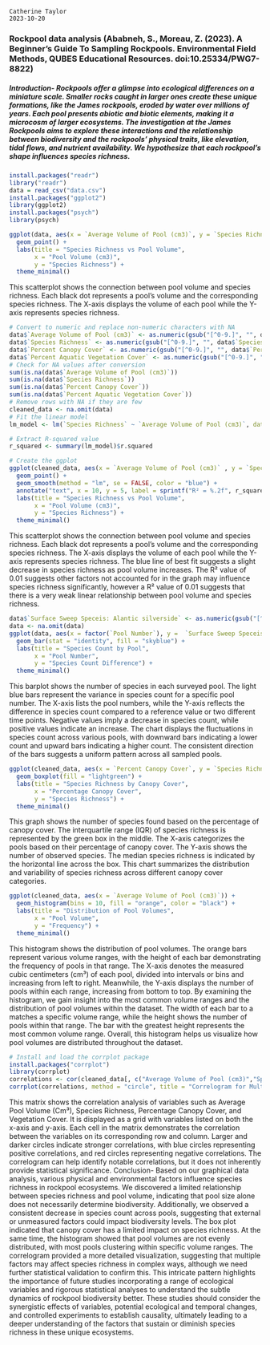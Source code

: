 ```
Catherine Taylor
2023-10-20

```
### Rockpool data analysis (Ababneh, S., Moreau, Z. (2023). A Beginner’s Guide To Sampling Rockpools. Environmental Field Methods, QUBES Educational Resources. doi:10.25334/PWG7-8822)

##### Introduction- Rockpools offer a glimpse into ecological differences on a miniature scale. Smaller rocks caught in larger ones create these unique formations, like the James rockpools, eroded by water over millions of years. Each pool presents abiotic and biotic elements, making it a microcosm of larger ecosystems. The investigation at the James Rockpools aims to explore these interactions and the relationship between biodiversity and the rockpools’ physical traits, like elevation, tidal flows, and nutrient availability. We hypothesize that each rockpool’s shape influences species richness.

```R
install.packages("readr")
library("readr")
data = read_csv("data.csv")
install.packages("ggplot2")
library(ggplot2)
install.packages("psych")
library(psych)
```
```R
ggplot(data, aes(x = `Average Volume of Pool (cm3)`, y = `Species Richness`)) +
  geom_point() +
  labs(title = "Species Richness vs Pool Volume",
       x = "Pool Volume (cm3)",
       y = "Species Richness") +
  theme_minimal()
```

This scatterplot shows the connection between pool volume and species richness. Each black dot represents a pool’s volume and the corresponding species richness. The X-axis displays the volume of each pool while the Y-axis represents species richness.

```R
# Convert to numeric and replace non-numeric characters with NA
data$`Average Volume of Pool (cm3)` <- as.numeric(gsub("[^0-9.]", "", data$`Average Volume of Pool (cm3)`))
data$`Species Richness` <- as.numeric(gsub("[^0-9.]", "", data$`Species Richness`))
data$`Percent Canopy Cover` <- as.numeric(gsub("[^0-9.]", "", data$`Percent Canopy Cover`))
data$`Percent Aquatic Vegetation Cover` <- as.numeric(gsub("[^0-9.]", "", data$`Percent Aquatic Vegetation Cover`))
# Check for NA values after conversion
sum(is.na(data$`Average Volume of Pool (cm3)`))
sum(is.na(data$`Species Richness`))
sum(is.na(data$`Percent Canopy Cover`))
sum(is.na(data$`Percent Aquatic Vegetation Cover`))
# Remove rows with NA if they are few
cleaned_data <- na.omit(data)
# Fit the linear model
lm_model <- lm(`Species Richness` ~ `Average Volume of Pool (cm3)`, data = cleaned_data)

# Extract R-squared value
r_squared <- summary(lm_model)$r.squared

# Create the ggplot
ggplot(cleaned_data, aes(x = `Average Volume of Pool (cm3)` , y = `Species Richness`)) +
  geom_point() +
  geom_smooth(method = "lm", se = FALSE, color = "blue") +
  annotate("text", x = 10, y = 5, label = sprintf("R² = %.2f", r_squared), hjust = 0, vjust = 0) +
  labs(title = "Species Richness vs Pool Volume",
       x = "Pool Volume (cm3)",
       y = "Species Richness") +
  theme_minimal()
```


This scatterplot shows the connection between pool volume and species richness. Each black dot represents a pool’s volume and the corresponding species richness. The X-axis displays the volume of each pool while the Y-axis represents species richness. The blue line of best fit suggests a slight decrease in species richness as pool volume increases. The R² value of 0.01 suggests other factors not accounted for in the graph may influence species richness significantly, however a R² value of 0.01 suggests that there is a very weak linear relationship between pool volume and species richness.

```R
data$`Surface Sweep Speceis: Alantic silverside` <- as.numeric(gsub("[^0-9.]", "", data$`Surface Sweep Speceis: Alantic silverside`))
data <- na.omit(data)
ggplot(data, aes(x = factor(`Pool Number`), y =  `Surface Sweep Speceis: Alantic silverside` - `Species Richness` )) +
  geom_bar(stat = "identity", fill = "skyblue") +
  labs(title = "Species Count by Pool",
       x = "Pool Number",
       y = "Species Count Difference") +
  theme_minimal()
```

This barplot shows the number of species in each surveyed pool. The light blue bars represent the variance in species count for a specific pool number. The X-axis lists the pool numbers, while the Y-axis reflects the difference in species count compared to a reference value or two different time points. Negative values imply a decrease in species count, while positive values indicate an increase. The chart displays the fluctuations in species count across various pools, with downward bars indicating a lower count and upward bars indicating a higher count. The consistent direction of the bars suggests a uniform pattern across all sampled pools.

```R
ggplot(cleaned_data, aes(x = `Percent Canopy Cover`, y = `Species Richness`)) +
  geom_boxplot(fill = "lightgreen") +
  labs(title = "Species Richness by Canopy Cover",
       x = "Percentage Canopy Cover",
       y = "Species Richness") +
  theme_minimal()
```


This graph shows the number of species found based on the percentage of canopy cover. The interquartile range (IQR) of species richness is represented by the green box in the middle. The X-axis categorizes the pools based on their percentage of canopy cover. The Y-axis shows the number of observed species. The median species richness is indicated by the horizontal line across the box. This chart summarizes the distribution and variability of species richness across different canopy cover categories.

```R
ggplot(cleaned_data, aes(x = `Average Volume of Pool (cm3)`)) +
  geom_histogram(bins = 10, fill = "orange", color = "black") +
  labs(title = "Distribution of Pool Volumes",
       x = "Pool Volume",
       y = "Frequency") +
  theme_minimal()
```

This histogram shows the distribution of pool volumes. The orange bars represent various volume ranges, with the height of each bar demonstrating the frequency of pools in that range. The X-axis denotes the measured cubic centimeters (cm³) of each pool, divided into intervals or bins and increasing from left to right. Meanwhile, the Y-axis displays the number of pools within each range, increasing from bottom to top. By examining the histogram, we gain insight into the most common volume ranges and the distribution of pool volumes within the dataset. The width of each bar to a matches a specific volume range, while the height shows the number of pools within that range. The bar with the greatest height represents the most common volume range. Overall, this histogram helps us visualize how pool volumes are distributed throughout the dataset.

```R
# Install and load the corrplot package
install.packages("corrplot")
library(corrplot)
correlations <- cor(cleaned_data[, c("Average Volume of Pool (cm3)","Species Richness" , "Percent Canopy Cover", "Percent Aquatic Vegetation Cover")])
corrplot(correlations, method = "circle", title = "Correlogram for Multiple Variables")
```

This matrix shows the correlation analysis of variables such as Average Pool Volume (Cm³), Species Richness, Percentage Canopy Cover, and Vegetation Cover. It is displayed as a grid with variables listed on both the x-axis and y-axis. Each cell in the matrix demonstrates the correlation between the variables on its corresponding row and column. Larger and darker circles indicate stronger correlations, with blue circles representing positive correlations, and red circles representing negative correlations. The correlogram can help identify notable correlations, but it does not inherently provide statistical significance.
Conclusion- Based on our graphical data analysis, various physical and environmental factors influence species richness in rockpool ecosystems. We discovered a limited relationship between species richness and pool volume, indicating that pool size alone does not necessarily determine biodiversity. Additionally, we observed a consistent decrease in species count across pools, suggesting that external or unmeasured factors could impact biodiversity levels. The box plot indicated that canopy cover has a limited impact on species richness. At the same time, the histogram showed that pool volumes are not evenly distributed, with most pools clustering within specific volume ranges. The correlogram provided a more detailed visualization, suggesting that multiple factors may affect species richness in complex ways, although we need further statistical validation to confirm this. This intricate pattern highlights the importance of future studies incorporating a range of ecological variables and rigorous statistical analyses to understand the subtle dynamics of rockpool biodiversity better. These studies should consider the synergistic effects of variables, potential ecological and temporal changes, and controlled experiments to establish causality, ultimately leading to a deeper understanding of the factors that sustain or diminish species richness in these unique ecosystems.